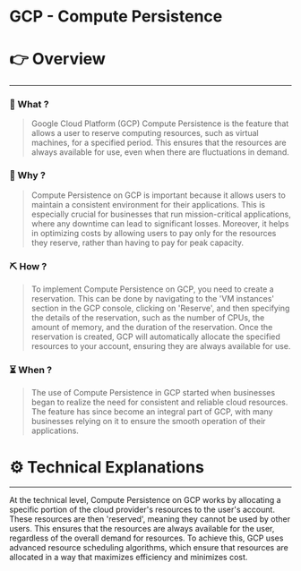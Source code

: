 # GCP - Compute Persistence


# 👉 Overview

---

### 👀 What ?

> Google Cloud Platform (GCP) Compute Persistence is the feature that allows a user to reserve computing resources, such as virtual machines, for a specified period. This ensures that the resources are always available for use, even when there are fluctuations in demand.
> 

### 🧐 Why ?

> Compute Persistence on GCP is important because it allows users to maintain a consistent environment for their applications. This is especially crucial for businesses that run mission-critical applications, where any downtime can lead to significant losses. Moreover, it helps in optimizing costs by allowing users to pay only for the resources they reserve, rather than having to pay for peak capacity.
> 

### ⛏️ How ?

> To implement Compute Persistence on GCP, you need to create a reservation. This can be done by navigating to the 'VM instances' section in the GCP console, clicking on 'Reserve', and then specifying the details of the reservation, such as the number of CPUs, the amount of memory, and the duration of the reservation. Once the reservation is created, GCP will automatically allocate the specified resources to your account, ensuring they are always available for use.
> 

### ⏳ When ?

> The use of Compute Persistence in GCP started when businesses began to realize the need for consistent and reliable cloud resources. The feature has since become an integral part of GCP, with many businesses relying on it to ensure the smooth operation of their applications.
> 

# ⚙️ Technical Explanations

---

At the technical level, Compute Persistence on GCP works by allocating a specific portion of the cloud provider's resources to the user's account. These resources are then 'reserved', meaning they cannot be used by other users. This ensures that the resources are always available for the user, regardless of the overall demand for resources. To achieve this, GCP uses advanced resource scheduling algorithms, which ensure that resources are allocated in a way that maximizes efficiency and minimizes cost.
